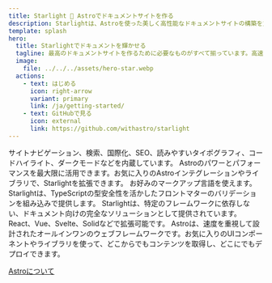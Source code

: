 ```yaml
---
title: Starlight 🌟 Astroでドキュメントサイトを作る
description: Starlightは、Astroを使った美しく高性能なドキュメントサイトの構築を支援します。
template: splash
hero:
  title: Starlightでドキュメントを輝かせる
  tagline: 最高のドキュメントサイトを作るために必要なものがすべて揃っています。高速でアクセシブル、しかも使いやすさも備えます。
  image:
    file: ../../../assets/hero-star.webp
  actions:
    - text: はじめる
      icon: right-arrow
      variant: primary
      link: /ja/getting-started/
    - text: GitHubで見る
      icon: external
      link: https://github.com/withastro/starlight
---
```



<CardGrid stagger>
  <Card title="心躍るドキュメント" icon="open-book">
    サイトナビゲーション、検索、国際化、SEO、読みやすいタイポグラフィ、コードハイライト、ダークモードなどを内蔵しています。
  </Card>
  <Card title="Astro製" icon="rocket">
    Astroのパワーとパフォーマンスを最大限に活用できます。お気に入りのAstroインテグレーションやライブラリで、Starlightを拡張できます。
  </Card>
  <Card title="Markdown、Markdoc、MDX" icon="document">
    お好みのマークアップ言語を使えます。Starlightは、TypeScriptの型安全性を活かしたフロントマターのバリデーションを組み込みで提供します。
  </Card>
  <Card title="独自のUIコンポーネントの利用" icon="puzzle">
    Starlightは、特定のフレームワークに依存しない、ドキュメント向けの完全なソリューションとして提供されています。React、Vue、Svelte、Solidなどで拡張可能です。
  </Card>
</CardGrid>

<AboutAstro title="提供:">
Astroは、速度を重視して設計されたオールインワンのウェブフレームワークです。お気に入りのUIコンポーネントやライブラリを使って、どこからでもコンテンツを取得し、どこにでもデプロイできます。

[Astroについて](https://astro.build/)

</AboutAstro>

